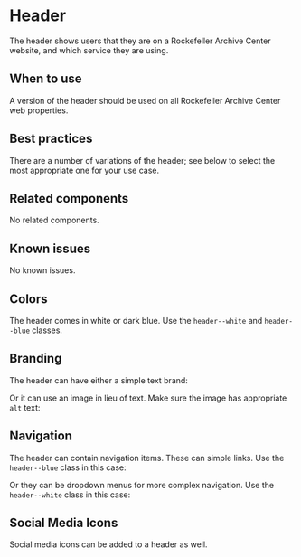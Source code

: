 
<Meta title="Components/Header" />

# Header

The header shows users that they are on a Rockefeller Archive Center website,
and which service they are using.

## When to use

A version of the header should be used on all Rockefeller Archive Center web properties.

## Best practices

There are a number of variations of the header; see below to select the most
appropriate one for your use case.

## Related components

No related components.

## Known issues

No known issues.

## Colors

The header comes in white or dark blue. Use the `header--white` and `header--blue`
classes.

<Story story={stories.colors} />

## Branding

The header can have either a simple text brand:

<Story story={stories.withTextBrand} />

Or it can use an image in lieu of text. Make sure the image has appropriate `alt` text:

<Story story={stories.withImageBrand} />

## Navigation

The header can contain navigation items. These can simple links. Use the `header--blue`
class in this case:

<Story story={stories.withNavItems} />

Or they can be dropdown menus for more complex navigation. Use the `header--white`
class in this case:

<Story story={stories.withDropdownItems} />

## Social Media Icons

Social media icons can be added to a header as well.

<Story story={stories.withSocialIcons} />
